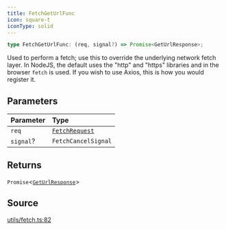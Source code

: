 ```yaml
---
title: FetchGetUrlFunc
icon: square-t
iconType: solid
---
```


```ts
type FetchGetUrlFunc: (req, signal?) => Promise<GetUrlResponse>;
```

Used to perform a fetch; use this to override the underlying network fetch layer. In NodeJS, the default uses the
"http" and "https" libraries and in the browser `fetch` is used. If you wish to use Axios, this is how you would
register it.

## Parameters

| Parameter | Type |
| :------ | :------ |
| `req` | [`FetchRequest`](/sdk/content/classes/FetchRequest) |
| `signal`? | `FetchCancelSignal` |

## Returns

`Promise`\<[`GetUrlResponse`](/sdk/content/type-aliases/GetUrlResponse)\>

## Source

[utils/fetch.ts:82](https://github.com/dominant-strategies/quais.js/blob/c5f991423178493ef964731be9238d952f3e77dd/src/utils/fetch.ts#L82)
